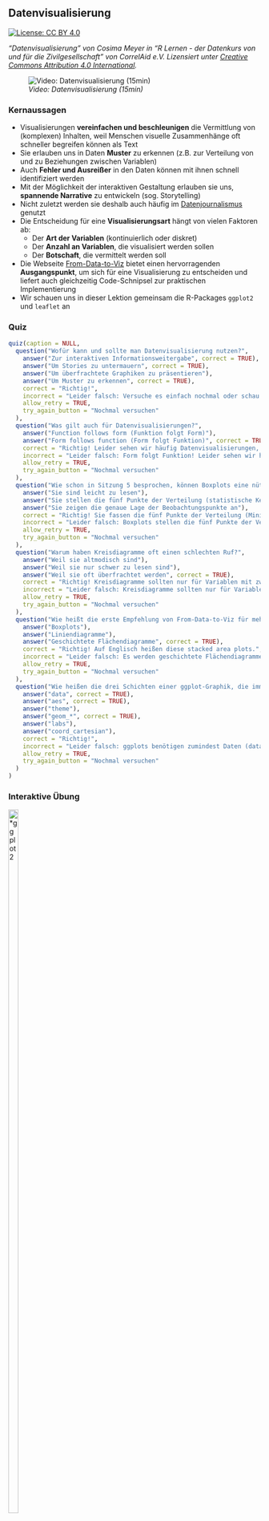 ## **Datenvisualisierung**

[![License: CC BY 4.0](https://img.shields.io/badge/License-CC%20BY%204.0-lightgrey.svg)](https://creativecommons.org/licenses/by/4.0/deed.de)

*"Datenvisualisierung" von Cosima Meyer in "R Lernen - der Datenkurs von und für die Zivilgesellschaft" von CorrelAid e.V. Lizensiert unter [Creative Commons Attribution 4.0 International](https://creativecommons.org/licenses/by/4.0/deed.de).*

![*Video: Datenvisualisierung (15min)*](https://youtu.be/LtjKZjCPijo)

### **Kernaussagen**

- Visualisierungen **vereinfachen und beschleunigen** die Vermittlung von (komplexen) Inhalten, weil Menschen visuelle Zusammenhänge oft schneller begreifen können als Text
- Sie erlauben uns in Daten **Muster** zu erkennen (z.B. zur Verteilung von und zu Beziehungen zwischen Variablen)
- Auch **Fehler und Ausreißer** in den Daten können mit ihnen schnell identifiziert werden
- Mit der Möglichkeit der interaktiven Gestaltung erlauben sie uns, **spannende Narrative** zu entwickeln (sog. Storytelling)
- Nicht zuletzt werden sie deshalb auch häufig im [Datenjournalismus](https://www.mzes.uni-mannheim.de/socialsciencedatalab/article/telling-stories-with-data/){target="_blank"} genutzt
- Die Entscheidung für eine **Visualisierungsart** hängt von vielen Faktoren ab:
  - Der **Art der Variablen** (kontinuierlich oder diskret)
  - Der **Anzahl an Variablen**, die visualisiert werden sollen
  - Der **Botschaft**, die vermittelt werden soll
- Die Webseite [From-Data-to-Viz](https://www.data-to-viz.com){target="_blank"} bietet einen hervorragenden **Ausgangspunkt**, um sich für eine Visualisierung zu entscheiden und liefert auch gleichzeitig Code-Schnipsel zur praktischen Implementierung
- Wir schauen uns in dieser Lektion gemeinsam die R-Packages `ggplot2` und `leaflet` an

### **Quiz**

```r
quiz(caption = NULL,
  question("Wofür kann und sollte man Datenvisualisierung nutzen?",
    answer("Zur interaktiven Informationsweitergabe", correct = TRUE),
    answer("Um Stories zu untermauern", correct = TRUE),
    answer("Um überfrachtete Graphiken zu präsentieren"),
    answer("Um Muster zu erkennen", correct = TRUE),
    correct = "Richtig!",
    incorrect = "Leider falsch: Versuche es einfach nochmal oder schau im Video nach!",
    allow_retry = TRUE,
    try_again_button = "Nochmal versuchen"
  ),
  question("Was gilt auch für Datenvisualisierungen?",
    answer("Function follows form (Funktion folgt Form)"),
    answer("Form follows function (Form folgt Funktion)", correct = TRUE),
    correct = "Richtig! Leider sehen wir häufig Datenvisualisierungen, die zwar toll aussehen - aber von einer Vereinfachung der Botschaft kann keine Rede sein. Beim Betrachten bleiben wir dann leider mit vielen Fragezeichen zurück.",
    incorrect = "Leider falsch: Form folgt Funktion! Leider sehen wir häufig Datenvisualisierungen, die zwar toll aussehen - aber von einer Vereinfachung der Botschaft kann keine Rede sein. Beim Betrachten bleiben wir dann leider mit vielen Fragezeichen zurück.",
    allow_retry = TRUE,
    try_again_button = "Nochmal versuchen"
  ),
  question("Wie schon in Sitzung 5 besprochen, können Boxplots eine nützliche Darstellung sein. Aber warum genau sind sie so nützlich?",
    answer("Sie sind leicht zu lesen"),
    answer("Sie stellen die fünf Punkte der Verteilung (statistische Kennzahlen) visuell da", correct = TRUE),
    answer("Sie zeigen die genaue Lage der Beobachtungspunkte an"),
    correct = "Richtig! Sie fassen die fünf Punkte der Verteilung (Minimum, 25%-Quartil, Median, 75%-Quartil, Maximum) zusammen und geben damit einen sehr guten Überblick über Daten.",
    incorrect = "Leider falsch: Boxplots stellen die fünf Punkte der Verteilung visuell dar, sind deshalb aber nur gut zu verstehen, wenn man diese auch kennt. Wie einzelne Beobachtungen liegen, kann man nicht erkennen.",
    allow_retry = TRUE,
    try_again_button = "Nochmal versuchen"
  ), 
  question("Warum haben Kreisdiagramme oft einen schlechten Ruf?",
    answer("Weil sie altmodisch sind"),
    answer("Weil sie nur schwer zu lesen sind"),
    answer("Weil sie oft überfrachtet werden", correct = TRUE),
    correct = "Richtig! Kreisdiagramme sollten nur für Variablen mit zwei bis drei Kategorien erstellt werden, z.B. Ja, Nein, NA. Bei mehr Kategorien können wir Verhältnisse nicht mehr richtig abschätzen.",
    incorrect = "Leider falsch: Kreisdiagramme sollten nur für Variablen mit zwei bis drei Kategorien erstellt werden, z.B. Ja, Nein, NA. Bei mehr Kategorien können wir Verhältnisse nicht mehr richtig abschätzen.",
    allow_retry = TRUE,
    try_again_button = "Nochmal versuchen"
  ), 
  question("Wie heißt die erste Empfehlung von From-Data-to-Viz für mehrere geordnete, numerische Variablen? (Tipp: Geht zu data-to-viz.com und schaut dort nach.)",
    answer("Boxplots"),
    answer("Liniendiagramme"),
    answer("Geschichtete Flächendiagramme", correct = TRUE),
    correct = "Richtig! Auf Englisch heißen diese stacked area plots.",
    incorrect = "Leider falsch: Es werden geschichtete Flächendiagramme (engl. stacked area plots) empfohlen.",
    allow_retry = TRUE,
    try_again_button = "Nochmal versuchen"
  ), 
  question("Wie heißen die drei Schichten einer ggplot-Graphik, die immer enthalten sein müssen?",
    answer("data", correct = TRUE),
    answer("aes", correct = TRUE),
    answer("theme"),
    answer("geom_*", correct = TRUE),
    answer("labs"),
    answer("coord_cartesian"),
    correct = "Richtig!",
    incorrect = "Leider falsch: ggplots benötigen zumindest Daten (data), Variablen (aes) und eine Darstellungsform (geom_xxx)",
    allow_retry = TRUE,
    try_again_button = "Nochmal versuchen"
  )
)
```

### **Interaktive Übung**

<right>
![*ggplot2](https://raw.githubusercontent.com/tidyverse/ggplot2/main/man/figures/logo.png){#id .class width=20% height=60%}

</right>
<br>

In dieser Sitzung lernt Ihr zunächst verschiedene Visualisierungsformen- und Möglichkeiten mit `ggplot2` kennen. Ziel ist es, dass Ihr hinterher die Visualisierungen in unserem Report und in unserer Shiny Web App erstellen könnt [(zur App)](https://correlaid.shinyapps.io/breakfreefromplastic/){target="_blank"}. 

#### **Wiederholung: `ggplot2`-Basics**

Erinnert Ihr Euch noch an die [fünfte Sitzung](https://correlaid.shinyapps.io/lernplattform/#section-daten-verstehen-mit-r)?

- `ggplot2` folgt einer **Lagen- bzw. Schichtlogik**, d.h. wir bauen unsere Visualisierung nach und nach auf
- Für einen ganz simplen Plot benötigen wir immer:
    - `data` (der **Datensatz**)
    - `aes()` (die **"ästhetischen Attribute"** wie beispielsweise die x- oder y-Achse)
    - `geom_*()` (die **geometrische Form**, d.h. mit welcher Visualisierungsform Eure Daten dargestellt werden sollen z.B. in einem Balkendiagramm oder Histogramm) 
    
- **Wichtig**: Die einzelne Bestandteile werden bei `ggplot2` mit einem **"+" verknüpft**. Und auch wenn das Package selbst `ggplot2` heißt, ist der erste Befehl, wenn Ihr Eure Visualisierung aufbaut, immer `ggplot()` (ohne die "2").

`ggplot2` orientiert sich an der Philosophie des ["Grammar of Graphics"](https://ggplot2-book.org/introduction#what-is-the-grammar-of-graphics) (daher auch der Name **gg**plot), das uns mit einer grundlegenden Definition einer Visualisierung ausstattet:

> a graphic maps the *data* to the *aesthetic attributes* (colour, shape, size) of *geometric objects* (points, lines, bars)

Also wir stellen unsere Daten als "geometrische Objekte" mit "ästhetischen Eigenschaften" dar.  `ggplot2` folgt wie gesagt einer "Lagenlogik" oder "Schichtlogik", nach der eine Visualisierung Stück für Stück aufgebaut wird. Eine ganz einfache Visualisierung mit `ggplot2` erfolgt immer über folgendes Prinzip:

```
Daten + 
    Ästhetische Attribute  +
    geometrische Formen (z.B. ob es ein Liniendiagramm oder Balkendiagramm ist)
```

Man kann es aber auch komplexer gestalten und erweitern:

```
Daten + 
    Ästhetische Attribute  +
    geometrische Formen (z.B. ob es ein Liniendiagramm oder Balkendiagramm ist)
    Skalen +
    Koordinatensystem +
    Ggf. Gruppierung der Graphen  +
    Visuelle Anpassung der Darstellungsform (Thema)
```

Für diese Lektion benötigt Ihr also `ggplot2`.

```r
# install.packages("ggplot2")
library(ggplot2)
```

Alle wichtigen `ggplot2` Befehle findet Ihr in diesem [Schummelzettel](https://github.com/CorrelAid/lernplattform/blob/main/cheatsheets/07_cheatsheet-ggplot2.pdf){target="_blank"}.

Wenn man nur die `ggplot()`-Funktion alleine aufruft, produziert das einen leeren Plot:

```r
ggplot()
```

Dies ist quasi die "Basisebene", die wir nun nach und nach füllen können. Dafür müssen wir `ggplot()` unsere Daten angeben, und ein `mapping`, wie es diese darstellen soll:

```r
ggplot(data = community, mapping = aes(x = n_volunteers, y = n_pieces))
```
Die `aes()`-Funktion kontrolliert alle "aesthetischen" Zuweisungen. Jetzt haben wir schon einmal die Achsen. Was noch fehlt ist ein "geometrisches Objekt" (`geom`); nehmen wir zum Beispiel Punkte. Wir fügen dazu eine weitere Ebene mit `+` hinzu:

```r
ggplot(community, aes(x = n_volunteers, y = n_pieces)) +
  geom_point()
```
So wie die Position der Punkte durch `x` und `y` bestimmen lässt, können wir auch ihre Farbe etwas darstellen lassen; z.B. welchem Kontinent eine Beobachtung zugehörig ist. Dazu einfach innerhalb von `aes()` ein weiteres "mapping" hinzufügen:

```r
ggplot(community, aes(x = n_volunteers, y = n_pieces, color = continent)) +
  geom_point()
```

Wir sehen schon dass es hier einige Ausreißer nach oben gibt, was die Teilnehmerzahl & die gesammelte Menge angeht. Hier gibt es zwei Optionen:

1. Wir werfen diese Beobachtungen weg
2. Wir wählen eine passende Darstellungsform

Wir entscheiden uns für zweiteres & stellen unsere Daten auf einer logarithmischen Skala dar. Hierfür fügen wir neue Ebenen hinzu: `scale_x_log10()` für eine logarithmische x-Achse, und `scale_y_log10()` für eine logarithmische y-Achse:

```r
ggplot(community, aes(x = n_volunteers, y = n_pieces, color = continent)) +
  geom_point() +
  scale_x_log10() +
  scale_y_log10()
```

Neben der `color` der Punkte gibt es noch zahlreiche weitere Eigenschaften, z.B. ihre Größe (`size`); die können wir hier zum Beispiel nutzen, um die Anzahl der Events ebenfalls in unserem Plot darzustellen. Einfach innerhalb `aes()` setzen, genau wie `color`:

```r
ggplot(community, aes(x = n_volunteers, y = n_pieces, color = continent, size = n_events)) +
  geom_point() +
  scale_x_log10() +
  scale_y_log10()
```

Allerdings könnten jetzt sehr große Punkte kleinere verdecken! Eine weitere Eigenschaft der Punkte ist `alpha`, ihre Deckkraft. Wenn wir einer Eigenschaft einen festen Wert geben wollen, können wir ihn *außerhalb* von `aes()` zuweisen (entweder innerhalb `ggplot()` oder `geom_point()`):

```r
ggplot(community, aes(x = n_volunteers, y = n_pieces, color = continent, size = n_events)) +
  geom_point(alpha = 0.5) +
  scale_x_log10() +
  scale_y_log10()
```
Das sieht doch schon gut aus! Wenden wir uns nun dem Feinschliff zu. `ggplot2()` hat mehrere eingebaute "themes", falls uns der Standard-Look nicht gefällt (einfach eine weitere Ebene für das theme mit `+` hinzufügen):

```r
ggplot(community, aes(x = n_volunteers, y = n_pieces, color = continent, size = n_events)) +
  geom_point(alpha = 0.5) +
  scale_x_log10() +
  scale_y_log10() +
  theme_minimal()
```
Noch besser. Als nächstes sehen wir uns die Achsen an: die y-Achse ist aktuell nicht optimal formattiert (wir hätten gern 1,000 statt 1e+03) & am besten bringen wir die x-Achse ins selbe Format damit alles einheitlich ist. Das Format der labels können wir mithilfe des `scales`-packages innerhalb der entsprechenden Ebenen ändern:

```r
ggplot(community, aes(x = n_volunteers, y = n_pieces, color = continent, size = n_events)) +
  geom_point(alpha = 0.5) +
  scale_x_log10(labels = scales::label_comma()) +
  scale_y_log10(labels = scales::label_comma()) +
  theme_minimal()
```

Besser. Als nächstes möchten wir noch ein paar "Labels" hinzufügen: einen Titel (& ggf. Untertitel), bessere Achsenbeschriftungen und am besten auch bessere Beschriftungen unserer Eigenschaften in der Legende. Wir können für die Labels eine weitere `labs()`-Ebene hinzufügen:

```r
final_plot <- 
  ggplot(
    community, 
    aes(x = n_volunteers, y = n_pieces, color = continent, size = n_events)
  ) +
  geom_point(alpha = 0.5) +
  scale_x_log10(labels = scales::label_comma()) +
  scale_y_log10(labels = scales::label_comma()) +
  theme_minimal() +
  labs(
    title = "Plastic collection",
    subtitle = "More volunteers & events = more plastic collected?",
    x = "Number of Volunteers",
    y = "Number of pieces collected",
    size = "Number of events",
    color = "Continent"
  )

final_plot
```
Um einen Plot zu speichern könnt ihr entweder die entsprechenden Bedienelemente in RStudio's "Plots"-Panel nutzen, oder die `ggsave`-Funktion:

```r
ggsave(filename = "MeinPlot.png", plot = final_plot)
```

#### **Facets**

Nehmen wir an wir wollen den vorherigen Plot nun für alle Kontinente einzeln erstellen. Müssten wir dann nach `continent` filtern, alle Plots einzeln erstellen und dann wieder zusammenstückeln? 

Nein, natürlich nicht. Ggplot kann einen Plot "facettieren", also den selben Plot für unterschiedliche Gruppen erstellen. Dazu eine `facet_wrap()` Ebene hinzufügen und ggplot mitteilen, nach welcher Variable es "facettieren" soll (die Syntax: `~variable`):

```r
final_plot +
  facet_wrap(~continent)
```

Ein Tipp am Rande: falls sich eure Achsenlabels überlappen, lassen sich diese durch etwas interne ggplot-Trickserei innerhalb einer `theme()`-Ebene anwinkeln:

```r
final_plot +
  theme(axis.text.x = element_text(angle = 45)) +
  facet_wrap(~continent)
```


#### **Andere `geom_*()`s**

Natürlich gibt es hier noch viel mehr als nur Punkte. Zum Beispiel:

* **Balken:** `geom_col()` & `geom_bar()`:

```r
community %>% 
  dplyr::group_by(continent) %>% 
  dplyr::summarise(events = sum(n_events)) %>%
  ggplot(aes(x = continent, y = events, fill = continent)) + # fill = Füllfarbe!
  geom_col()
```
* **Boxplots** & **Violin-Plots** um Verteilungen darzustellen:

```r
ggplot(community, aes(x = continent, y = n_pieces, fill = continent)) +
  geom_boxplot() +
  scale_y_log10(labels = scales::comma_format())
```

* **Histogramme:** 

```r
ggplot(community, aes(x = n_events)) +
  geom_histogram()
```

Ein weiteres häufig genutzes "geom" ist `geom_line()`, ein Liniendiagramm, das sich vor allem für die Darstellung von Zeitreihen eignet.

Es lassen sich auch mehrere `geom_*()`s kombinieren:

```r
ggplot(community, aes(x = continent, y = n_pieces, fill = continent)) +
  geom_violin(alpha = 0.25) +
  geom_boxplot() +
  geom_point(alpha = 0.25, position = position_jitter(width = 0.2)) +
  # ^ jitter = "zittern", also zu einer Punktewolke auseinander"zittern"
  scale_y_log10(labels = scales::comma_format())
```

#### **Exkurs: Karten**

Um Karten zu erstellen können wir das [`sf`-Paket](https://r-spatial.github.io/sf/) einbinden, welches die Arbeit mit Geodaten ermöglicht:

```r
library(sf)
library(dplyr)
```

"sf" steht für "Simple Features", einen Standard, um geografische Merkmale darzustellen. Als erstes besorgen wir uns eine Weltkarte (hier als "Shapefile" (.shp), ein geläufiges Format für diese Art von Daten):

```r
world <- st_read(here::here('daten/geospatial/ne_50m_admin_0_countries.shp'), quiet = TRUE)
world <- 
  world %>% 
  filter(SOVEREIGNT != "Antarctica") %>%
  # ^ werden wir wohl nicht brauchen & nimmt viel Platz ein...
  select("countrycode" = ISO_A2)
tibble(world)
```

In diesem Datensatz mit "simple features" haben wir neben dem `countrycode` noch eine weitere Spalte, `geometry`, in der die "Form" jedes Landes enthalten ist. In unseren Ursprungsdaten ist auch der `countrycode` der einzelnen Länder mit enthalten; den können wir benutzen um unsere Beobachtungen mit der Karte zu joinen:

```r
map <- 
  world %>% 
  left_join(community, by = "countrycode") %>% 
  select("country" = "countrycode", starts_with("n_")) %>%
  # NA in community = keine Events, kein Plastik gesammelt:
  mutate(across(starts_with("n_"), function(x) tidyr::replace_na(x, 0)))
```

Es gibt ein eigenes `geom` für ggplot2, um nun aus diesen Daten ganz einfach eine Karte zu erstellen, `geom_sf()`. Die anderen `aes()`, zum Beispiel `fill` (Füllfarbe) funktionieren wie gehabt:

```r
worldmap <- 
  ggplot(map, aes(fill = n_events)) +
  geom_sf() +
  scale_fill_gradient(low = "white", high = "darkgreen") +
  theme_void() +
  labs(title = "Number of events across the world", fill = "Events")

worldmap
```

Wer sich etwas mit Geodaten auskennt kann auch ausgefallenere Dinge ändern, z.B. die Projektion:

```r
worldmap +
  coord_sf(crs = "+proj=moll")
```


#### **Exkurs 2: Interaktive Plots mit `plotly`**

```r
library(plotly)
```

In R lassen sich mithilfe des `plotly`-Packages auch interaktive Grafiken erstellen. Die einfachste Variante ist, einfach die `ggplotly()`-Funktion auf einen bestehenden ggplot anzuwenden, um diesen in einen interaktiven Plot zu konvertieren:

```r
worldmap %>%
  ggplotly()
```

Allerdings lassen sich manchmal nicht alle Elemente aus einem ggplot nahtlos in einen plotly-Plot übersetzen. Plotly hat auch eine eigene Syntax:

```r
community %>%
  plot_ly(
    x = ~n_volunteers, 
    y = ~n_pieces, 
    color = ~continent, 
    size = ~n_events,
    type = "scatter"
  ) %>%
  layout(xaxis = list(type = "log"), yaxis = list(type = "log")) %>%
  highlight(on = "plotly_hover")
```

### **Und jetzt Ihr** (diese Woche optional)

Diesmal werden wir Euch kein Rmd vorgeben - es ist Zeit zu testen, was Ihr gelernt habt! Generiert aus den **Top10-Herstellern**, die wir im letzten Kapitel aus dem Datensatz gefiltert haben, ein **Balkendiagramm**. In unserer [Beispielapplikation](https://correlaid.shinyapps.io/breakfreefromplastic/){target="_blank"} könnt Ihr die Visualisierung live sehen und nachbauen. Als Layoutoptionen haben wir die Farbe `#4E97AC` und `theme_minimal()` genutzt. Experimentiert gerne mit weiteren Gestaltungsoptionen. Wie würden wir beispielsweise Beschriftungen für die Datenpunkte hinzufügen?


### **Zusätzliche Ressourcen**

- Dataquest bietet auch einen [Kurs zu Datenvisualisierungen in R](https://app.dataquest.io/course/r-data-viz){target="_blank"} an
- [Schummelzettel zu `ggplot2`](https://github.com/CorrelAid/lernplattform/blob/main/cheatsheets/07_cheatsheet-ggplot2.pdf){target="_blank"}
- Mehr Informationen zu [`leaflet` (engl.)](https://leafletjs.com/){target="_blank"}
- Mehr dazu, wie ihr ggplot-Grafiken mit [`plotly` interaktiv werden lasst](https://plotly.com/ggplot2/getting-started/)
- [RStudios Tutorial zu interaktiven Karten mit leaflet (engl.)](https://rstudio.github.io/leaflet/){target="_blank"}
- [Data to Viz](https://www.data-to-viz.com/){target="_blank"}
- [R Graph Gallery ](https://www.r-graph-gallery.com/){target="_blank"}(Übersicht über verschiedene Visualisierungen)
- Online-Version von ["ggplot2: Elegant Graphics for Data Analysis"](https://ggplot2-book.org/index.html){target="_blank"}  von Hadley Wickham (engl.)
- Einblicke in den [Datenjournalismus (engl.)](https://www.mzes.uni-mannheim.de/socialsciencedatalab/article/telling-stories-with-data/){target="_blank"}
- [Visual Inference with R (engl.)](https://www.mzes.uni-mannheim.de/socialsciencedatalab/article/visinference/){target="_blank"} (engl.)
- [Datenvisualisierung (Wieso, warum und wie?)](https://www.skala-campus.org/artikel/tipps-daten-visualisieren/146){target="_blank"}